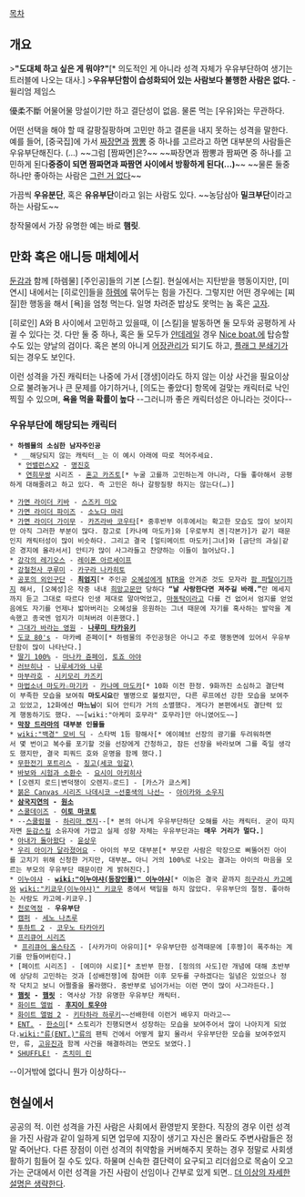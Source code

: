 [[목차]]

== 개요 ==
>'''"도대체 하고 싶은 게 뭐야?"'''[* 의도적인 게 아니라 성격 자체가 우유부단하여 생기는 트러블에 나오는 대사.]
>'''우유부단함이 습성화되어 있는 사람보다 불행한 사람은 없다.''' - 윌리엄 제임스

優柔不斷
어물어물 망설이기만 하고 결단성이 없음. 물론 먹는 [우유]와는 무관하다.

어떤 선택을 해야 할 때 갈팡질팡하며 고민만 하고 결론을 내지 못하는 성격을 말한다. 예를 들어, [중국집]에 가서 [[짜장면]]과 [[짬뽕]] 중 하나를 고르라고 하면 대부분의 사람들은 우유부단해진다. (…) ~~그럼 [짬짜면]은?~~ ~~짜장면과 짬뽕과 짬짜면 중 하나를 고민하게 된다'''중증이 되면 짬짜면과 짜짬면 사이에서 방황하게 된다(...)'''~~ ~~물론 둘중 하나만 좋아하는 사람은 [[그런 거 없다]]~~

가끔씩 '''우유분단''', 혹은 '''유유부단'''이라고 읽는 사람도 있다. ~~농담삼아 '''밀크부단'''이라고 하는 사람도~~

창작물에서 가장 유명한 예는 바로 '''햄릿'''.
== 만화 혹은 애니등 매체에서 ==
[[둔감]]과 함께 [하렘물] [주인공]들의 기본 [스킬]. 현실에서는 지탄받을 행동이지만, [미연시] 내에서는 [히로인]들을 [[하렘]]에 묶어두는 힘을 가진다. 그렇지만 어떤 경우에는 [찌질]한 행동을 해서 [욕]을 엄청 먹는다. 일명 차려준 밥상도 못먹는 놈 혹은 [[고자]]. 

[히로인] A와 B 사이에서 고민하고 있을때, 이 [스킬]을 발동하면 둘 모두와 공평하게 사귈 수 있다는 것. 다만 둘 중 하나, 혹은 둘 모두가 [[얀데레]]일 경우 [[Nice boat.]]에 탑승할 수도 있는 양날의 검이다. 혹은 본의 아니게 [[어장관리]]가 되기도 하고, [[플래그 분쇄기]]가 되는 경우도 보인다.

이런 성격을 가진 캐릭터는 나중에 가서 [갱생]이라도 하지 않는 이상 사건을 필요이상으로 불려놓거나 큰 문제를 야기하거나, [의도는 좋았다] 항목에 걸맞는 캐릭터로 낙인찍힐 수 있으며, '''욕을 먹을 확률이 높다''' --그러니까 좋은 캐릭터성은 아니라는 것이다--
=== 우유부단에 해당되는 캐릭터 ===
 * '''하렘물의 소심한 남자주인공'''
  * __해당되지 않는 캐릭터__는 이 예시 아래에 따로 적어주세요.
   * [[언밸런스X2]] - [[명진호]]
   * [[연희무쌍]] 시리즈 - [[혼고 카즈토]][* 누굴 고를까 고민하는게 아니라, 다들 좋아해서 공평하게 대해줄려고 하고 있다. 즉 고민은 하나 갈팡질팡 하지는 않는다(…)]

 * [[가면 라이더 키바]] - [[스즈키 미오]]
 * [[가면 라이더 파이즈]] - [[소노다 마리]]
 * [[가면 라이더 가이무]] - [[카즈라바 코우타]][* 중후반부 이후에서는 확고한 모습도 많이 보이지만 아직 그러한 부분이 많다. 참고로 [카나메 마도카]와 [우로부치 겐|각본가]가 같기 때문인지 캐릭터성이 많이 비슷하다. 그리고 결국 [얼티메이트 마도카|그녀]와 [금단의 과실|같은 경지에 올라서서] 안티가 많이 사그라들고 찬양하는 이들이 늘어났다.]
 * [[강각의 레기오스]] - [[레이폰 아르세이프]]
 * [[강철천사 쿠루미]] - [[카구라 나카히토]]
 * [[공포의 외인구단]] - '''[[최엄지]]'''[* 주인공 [[오혜성]]에게 [[NTR]]을 안겨준 것도 모자라 [[팜 파탈]]이기까지 해서, [오혜성]은 작중 내내 [[희망고문]]만 당하다 '''“날 사랑한다면 져주길 바래.”'''란 메세지까지 듣고 그대로 따르다 인생 제대로 말아먹었고, [[마동탁]]이라고 다를 건 없어서 엄지를 얻었음에도 자기를 언제나 밟아버리는 오혜성을 응원하는 그녀 때문에 자기를 혹사하는 발악을 계속했고 종국엔 엄지가 미쳐버려 이혼했다.]
 * [[그대가 바라는 영원]] - '''[[나루미 타카유키]]'''
 * [[도쿄 80's]] - 마카베 준페이[* 하렘물의 주인공형은 아니고 주로 행동면에 있어서 우유부단함이 많이 나타난다.]
 * [[딸기 100%]] - [[마나카 쥰페이]], [[토죠 아야]]
 * [[러브히나]] - [[나루세가와 나루]]
 * [[마부라호]] - [[시키모리 카즈키]]
 * [[마법소녀 마도카☆마기카]] - [[카나메 마도카]][* 10화 이전 한정. 9화까진 소심하고 결단력이 부족한 모습을 보여줘 '''마도시요'''란 별명으로 불렸지만, 다른 루프에선 강한 모습을 보여주고 있었고, 12화에선 '''마느님'''이 되어 안티가 거의 소멸했다. 게다가 본편에서도 결단력 있게 행동하기도 했다. ~~[wiki:"아케미 호무라" 호무라]만 아니였어도~~]
 * '''[[막장 드라마]]의 대부분 인물들'''
 * [[wiki:"백경" 모비 딕]] - 스타벅 1등 항해사[* 에이헤브 선장의 광기를 두려워하면서 몇 번이고 복수를 포기할 것을 선장에게 간청하고, 잠든 선장을 바라보며 그를 죽일 생각도 했지만, 결국 피쿼드 호와 운명을 함께 했다.]
 * [[무한전기 포트리스]] - [[징고(세코 잉갈)]]
 * [[바보와 시험과 소환수]] - [[요시이 아키히사]]
 * [오렌지 로드|변덕쟁이 오렌지☆로드] - [카스가 쿄스케]
 * [[붉은 Canvas 시리즈 나데시코 ~선홍색의 나선~]] - [[아이카와 소우지]]
 * '''[[삼국지연의]] - [[원소]]'''
 * [[스쿨데이즈]] - '''[[이토 마코토]]'''
 * --[[스쿨럼블]] - [[하리마 켄지]]--[* 본의 아니게 우유부단하단 오해를 사는 캐릭터. 굳이 따지자면 [[둔감]]스킬 소유자에 가깝고 실제 성향 자체는 우유부단과는 '''매우 거리가 멀다.''']
 * [[아내가 돌아왔다]] - [[윤상우]]
 * [[우리 아이가 달라졌어요]] - 아이의 부모 대부분[* 부모란 사람은 막장으로 삐뚤어진 아이를 고치기 위해 신청한 거지만, 대부분… 아니 거의 100%로 나오는 결과는 아이의 마음을 모르는 부모의 우유부단 때문이란 게 밝혀진다.]
 * [[이누야샤]] - '''[[wiki:"이누야샤(등장인물)" 이누야샤]]'''[* 이놈은 결국 끝까지 [[히구라시 카고메]]와 [[wiki:"키쿄우(이누야샤)" 키쿄우]] 중에서 택일을 하지 않았다. 우유부단의 절정. 좋아하는 사람도 카고메-키쿄우.]
 * [[천로역정]] - '''우유부단'''
 * [[캠퍼]] - [[세노 나츠루]]
 * [[투하트 2]] - [[코우노 타카아키]]
 * [[프리큐어 시리즈]] 
  * [[프리큐어 올스타즈]] - [사카가미 아유미][* 우유부단한 성격때문에 [후짱]이 폭주하는 계기를 만들어버린다.]
 * [페이트 시리즈] - [에미야 시로][* 초반부 한정. [정의의 사도]란 개념에 대해 초반부에 상당히 고민하는 것과 [성배전쟁]에 참여한 이후 모두를 구하겠다는 일념은 있었으나 정작 닥치고 보니 어쩔줄을 몰라했다. 중반부로 넘어가서는 이런 면이 많이 사그라든다.]
 * '''[[햄릿]] - [[햄릿]]''' : 역사상 가장 유명한 우유부단 캐릭터.
 * [[화이트 앨범]] - '''[[후지이 토우야]]'''
 * [[화이트 앨범 2]] - [[키타하라 하루키]]~~선배한테 이런거 배우지 마라고~~
 * [[ENT.]] - [[한소미]][* 스토리가 진행되면서 성장하는 모습을 보여주어서 많이 나아지게 되었다.[[wiki:"류(ENT.)"류]]의 팬픽 건에서 어떻게 할지 몰라서 우유부단한 모습을 보여주었지만, 류, [[고유진]]과 함께 사건을 해결하려는 면모도 보였다.]
 * [[SHUFFLE!]] - [[츠치미 린]]

--이거밖에 없다니 뭔가 이상하다--
== 현실에서 ==
공공의 적. 이런 성격을 가진 사람은 사회에서 환영받지 못한다. 직장의 경우 이런 성격을 가진 사람과 같이 일하게 되면 업무에 지장이 생기고 자신은 몰라도 주변사람들은 정말 죽어난다. 다른 장점이 이런 성격의 취약함을 커버해주지 못하는 경우 정말로 사회생활하기 힘들어 질 수도 있다. 하물며 신속한 결단력이 요구되고 리더쉽으로 목숨이 오고가는 군대에서 이런 성격을 가진 사람이 선임이나 간부로 있게 되면.. [[더 이상의 자세한 설명은 생략한다]].

